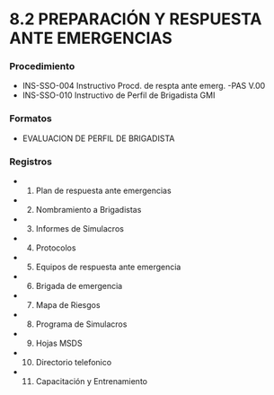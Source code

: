 # 8.2 PREPARACIÓN Y RESPUESTA ANTE EMERGENCIAS

### Procedimiento
- INS-SSO-004 Instructivo Procd. de respta ante emerg. -PAS V.00
- INS-SSO-010 Instructivo de Perfil de Brigadista GMI

### Formatos
- EVALUACION DE PERFIL DE BRIGADISTA

### Registros
  - 1. Plan de respuesta ante emergencias
  - 2. Nombramiento a Brigadistas
  - 3. Informes de Simulacros
  - 4. Protocolos
  - 5. Equipos de respuesta ante emergencia
  - 6. Brigada de emergencia
  - 7. Mapa de Riesgos
  - 8. Programa de Simulacros
  - 9. Hojas MSDS
  - 10. Directorio telefonico
  - 11. Capacitación y Entrenamiento
